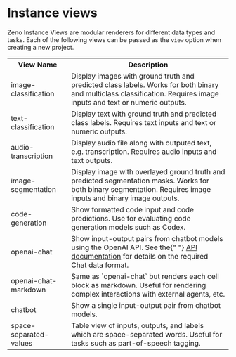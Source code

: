 # Instance views

Zeno Instance Views are modular renderers for different data types and tasks.
Each of the following views can be passed as the `view` option when creating a new project.

<table>
  <tr>
    <th>View Name</th>
    <th>Description</th>
  </tr>
  <tr>
    <td>image-classification</td>
    <td>
      Display images with ground truth and predicted class labels. Works for both binary
      and multiclass classification. Requires image inputs and text or numeric outputs.
    </td>
  </tr>
  <tr>
    <td>text-classification</td>
    <td>
      Display text with ground truth and predicted class labels. Requires text inputs
      and text or numeric outputs.
    </td>
  </tr>
  <tr>
    <td>audio-transcription</td>
    <td>
      Display audio file along with outputed text, e.g. transcription. Requires audio
      inputs and text outputs.
    </td>
  </tr>
  <tr>
    <td>image-segmentation</td>
    <td>
      Display image with overlayed ground truth and predicted segmentation masks. Works
      for both binary segmentation. Requires image inputs and binary image outputs.
    </td>
  </tr>
  <tr>
    <td>code-generation</td>
    <td>
      Show formatted code input and code predictions. Use for evaluating code generation
      models such as Codex.
    </td>
  </tr>
  <tr>
    <td>openai-chat</td>
    <td>
      Show input-output pairs from chatbot models using the OpenAI API. See the{" "}
      <a href="https://platform.openai.com/docs/guides/chat">API documentation</a> for
      details on the required Chat data format.
    </td>
  </tr>
  <tr>
    <td>openai-chat-markdown</td>
    <td>
      Same as `openai-chat` but renders each cell block as markdown. Useful for
      rendering complex interactions with external agents, etc.
    </td>
  </tr>
  <tr>
    <td>chatbot</td>
    <td>Show a single input-output pair from chatbot models.</td>
  </tr>
  <tr>
    <td>space-separated-values</td>
    <td>
      Table view of inputs, outputs, and labels which are space-separated words. Useful
      for tasks such as part-of-speech tagging.
    </td>
  </tr>
</table>
